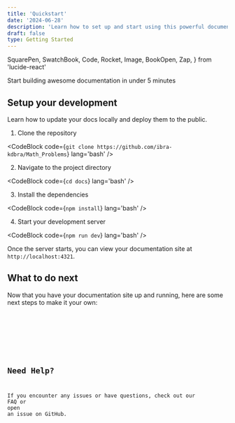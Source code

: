```yaml
---
title: 'Quickstart'
date: '2024-06-28'
description: 'Learn how to set up and start using this powerful documentation template.'
draft: false
type: Getting Started
---
```


  SquarePen,
  SwatchBook,
  Code,
  Rocket,
  Image,
  BookOpen,
  Zap,
} from 'lucide-react'

Start building awesome documentation in under 5 minutes

<Callout
  variant='warning'
  alertTitle='Prerequisites'
  alertDescription='Before you begin, make sure you have Node.js (v18.17.1 or v20.3.0) installed on your system.'
/>

## Setup your development

Learn how to update your docs locally and deploy them to the public.

1. Clone the repository

<CodeBlock
  code={`git clone https://github.com/ibra-kdbra/Math_Problems`}
  lang='bash'
/>

2.  Navigate to the project directory

<CodeBlock code={`cd docs`} lang='bash' />

3. Install the dependencies

<CodeBlock code={`npm install`} lang='bash' />

4. Start your development server

<CodeBlock code={`npm run dev`} lang='bash' />

Once the server starts, you can view your documentation site at `http://localhost:4321`.

## What to do next

Now that you have your documentation site up and running, here are some next steps to make it your own:

<CardGrid>
  <Card
    header='Add your first page'
    content='Learn how to create and organize new documentation pages.'
    href='/essentials/creating-pages'
    withIcon>
    <SquarePen className='stroke-primary' />
  </Card>
  <Card
    header='Customize your style'
    content="Tailor your docs to match your brand's colors and aesthetics."
    href='/essentials/theming'
    withIcon>
    <SwatchBook className='stroke-primary' />
  </Card>
  <Card
    header='Use custom components'
    content='Enhance your docs with pre-built and custom components.'
    href='/essentials/components'
    withIcon>
    <Code className='stroke-primary' />
  </Card>
  <Card
    header='Add images and media'
    content='Learn how to include images, videos, and other media in your docs.'
    href='/essentials/images'
    withIcon>
    <Image className='stroke-primary' />
  </Card>
</CardGrid>

## Need Help?

If you encounter any issues or have questions, check out our <ExternalLink url="/community/faq">FAQ</ExternalLink> or <ExternalLink url="https://github.com/alexwhitmore/astro-mintlify/issues">open an issue</ExternalLink> on GitHub.

<Callout
  variant='note'
  alertTitle='Support the project'
  alertDescription="Remember to star the project on GitHub if you're enjoying it!"
/>
